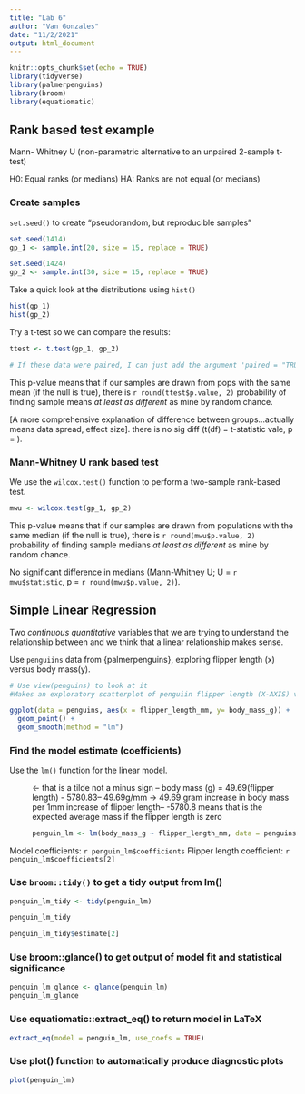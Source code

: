 ```yaml
---
title: "Lab 6"
author: "Van Gonzales"
date: "11/2/2021"
output: html_document
---
```


```r
knitr::opts_chunk$set(echo = TRUE)
library(tidyverse)
library(palmerpenguins)
library(broom)
library(equatiomatic)
```

## Rank based test example

Mann- Whitney U (non-parametric alternative to an unpaired 2-sample t-test)

H0: Equal ranks (or medians)
HA: Ranks are not equal (or medians)

### Create samples

`set.seed()` to create "pseudorandom, but reproducible samples"

```r
set.seed(1414)
gp_1 <- sample.int(20, size = 15, replace = TRUE)

set.seed(1424)
gp_2 <- sample.int(30, size = 15, replace = TRUE)
```

Take a quick look at the distributions using `hist()`

```r
hist(gp_1)
hist(gp_2)
```

Try a t-test so we can compare the results:

```r
ttest <- t.test(gp_1, gp_2)

# If these data were paired, I can just add the argument 'paired = "TRUE"' within the t.test()
```

This p-value means that if our samples are drawn from pops with the same mean (if the null is true), there is `r round(ttest$p.value, 2)` probability of finding sample means *at least as different* as mine by random chance.

[A more comprehensive explanation of difference between groups...actually means data spread, effect size]. there is no sig diff (t(df) = t-statistic vale, p = ).

### Mann-Whitney U rank based test

We use the `wilcox.test()` function to perform a two-sample rank-based test.

```r
mwu <- wilcox.test(gp_1, gp_2)
```

This p-value means that if our samples are drawn from populations with the same median (if the null is true), there is `r round(mwu$p.value, 2)` probability of finding sample medians *at least as different* as mine by random chance.

No significant difference in medians (Mann-Whitney U; U = `r mwu$statistic`, p = `r round(mwu$p.value, 2)`).



## Simple Linear Regression

Two *continuous quantitative* variables that we are trying to understand the relationship between and we think that a linear relationship makes sense.

Use `penguiins` data from {palmerpenguins}, exploring flipper length (x) versus body mass(y).

```r
# Use view(penguins) to look at it
#Makes an exploratory scatterplot of penguiin flipper length (X-AXIS) versus body mass (y-axis)

ggplot(data = penguins, aes(x = flipper_length_mm, y= body_mass_g)) +
  geom_point() +
  geom_smooth(method = "lm")
```


### Find the model estimate (coefficients)

Use the `lm()` function for the linear model.

~ <- that is a tilde not a minus sign -- body mass (g) = 49.69(flipper length) - 5780.83-- 49.69g/mm -> 49.69 gram increase in body mass per 1mm increase of flipper length-- -5780.8 means that is the expected average mass if the flipper length is zero
```r
penguin_lm <- lm(body_mass_g ~ flipper_length_mm, data = penguins)
```


Model coefficients: `r penguin_lm$coefficients`
Flipper length coefficient: `r penguin_lm$coefficients[2]`

### Use `broom::tidy()` to get a tidy output from lm()

```r
penguin_lm_tidy <- tidy(penguin_lm)

penguin_lm_tidy

penguin_lm_tidy$estimate[2]
```
### Use broom::glance() to get output of model fit and statistical significance

```r
penguin_lm_glance <- glance(penguin_lm)
penguin_lm_glance
```
### Use equatiomatic::extract_eq() to return model in LaTeX

```r
extract_eq(model = penguin_lm, use_coefs = TRUE)
```

### Use plot() function to automatically produce diagnostic plots

```r
plot(penguin_lm)
```


